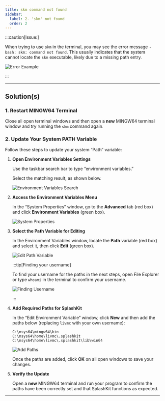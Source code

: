 ```yaml
---
title: skm command not found
sidebar:
  label: 2. 'skm' not found
  order: 2
---
```



:::caution[Issue:]

When trying to use `skm` in the terminal, you may see the error message `-bash: skm: command not found`. This usually indicates that the system cannot locate the `skm` executable, likely due to a missing path entry.

![Error Example](/images/troubleshoot/windows-msys2/skm-not-found.png)

:::

---

## Solution(s)

### 1. Restart MINGW64 Terminal

Close all open terminal windows and then open a **new** MINGW64 terminal window and try running the `skm` command again.

### 2. Update Your System PATH Variable

Follow these steps to update your system “Path” variable:

<Steps>

1. **Open Environment Variables Settings**  

    Use the taskbar search bar to type “environment variables.”

    Select the matching result, as shown below.

    ![Environment Variables Search](https://i.imgur.com/i3cb9nr.png)

2. **Access the Environment Variables Menu**  

    In the “System Properties” window, go to the **Advanced** tab (red box) and click **Environment Variables** (green box).

    ![System Properties](https://i.imgur.com/4Cbmnja.png)

3. **Select the Path Variable for Editing**  

    In the Environment Variables window, locate the **Path** variable (red box) and select it, then click **Edit** (green box).

    ![Edit Path Variable](/images/troubleshoot/windows-msys2/env-var-windows.png)

    :::tip[Finding your username]

    To find your username for the paths in the next steps, open File Explorer or type `whoami` in the terminal to confirm your username.

    ![Finding Username](https://i.imgur.com/2neJLOs.png)

    :::

4. **Add Required Paths for SplashKit**

    In the “Edit Environment Variable” window, click **New** and then add the paths below (replacing `livmc` with your own username):

    ```plaintext
    C:\msys64\mingw64\bin
    C:\msys64\home\livmc\.splashkit
    C:\msys64\home\livmc\.splashkit\lib\win64
    ```

    ![Add Paths](/images/troubleshoot/windows-msys2/env-var-paths.png)

    Once the paths are added, click **OK** on all open windows to save your changes.

5. **Verify the Update**  

    Open a **new** MINGW64 terminal and run your program to confirm the paths have been correctly set and that SplashKit functions as expected.

</Steps>

---

